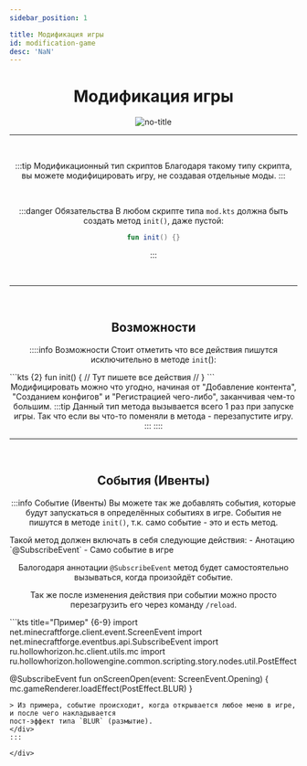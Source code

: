 ```yaml
---
sidebar_position: 1

title: Модификация игры
id: modification-game
desc: 'NaN'
---
```


<div align="center" id="dont-copy">

# Модификация игры

![no-title](@site/static/img/doc/titles/NO_TITLE.webp)

---

<br />

:::tip Модификационный тип скриптов
Благодаря такому типу скрипта, вы можете модифицировать игру, не создавая отдельные моды.
:::

<br />

:::danger Обязательства
В любом скрипте типа `mod.kts` должна быть создать метод `init()`, даже пустой:
```kts
fun init() {}
```
:::

<br />

---

<br />

## Возможности
::::info Возможности
Стоит отметить что все действия пишутся исключительно в методе `init`():
<div align="left">
```kts {2}
fun init() {
  // Тут пишете все действия //
}
```
</div>
Модифицировать можно что угодно, начиная от "Добавление контента", "Созданием конфигов" и
"Регистрацией чего-либо", заканчивая чем-то большим.
:::tip
Данный тип метода вызывается всего 1 раз при запуске игры. Так что если вы что-то поменяли в
метода - перезапустите игру.
:::
::::

<br />

---

<br />

## События (Ивенты)
:::info Событие (Ивенты)
Вы можете так же добавлять события, которые будут запускаться в определённых событиях в игре.
События не пишутся в методе `init()`, т.к. само событие - это и есть метод.

<div align="left">
Такой метод должен включать в себя следующие действия:
- Анотацию `@SubscribeEvent`
- Само событие в игре
</div>

Балогодаря аннотации `@SubscribeEvent` метод будет самостоятельно вызываться, когда произойдёт
событие.

Так же после изменения действия при событии можно просто перезагрузить его через команду
`/reload`.

<div align="left">
```kts title="Пример" {6-9}
import net.minecraftforge.client.event.ScreenEvent
import net.minecraftforge.eventbus.api.SubscribeEvent
import ru.hollowhorizon.hc.client.utils.mc
import ru.hollowhorizon.hollowengine.common.scripting.story.nodes.util.PostEffect

@SubscribeEvent
fun onScreenOpen(event: ScreenEvent.Opening) {
    mc.gameRenderer.loadEffect(PostEffect.BLUR)
}
```
> Из примера, событие происходит, когда открывается любое меню в игре, и после чего накладывается
пост-эффект типа `BLUR` (размытие).
</div>
:::

</div>